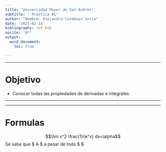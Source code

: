 ```yaml
---
title: "Universidad Mayor de San Andrés"
subtitle: " Practica #1"
author: "Nombre: Alejandro Cardenas Soria"
date: '2023-02-14'
bibliography: ref.bib
nocite: "@*"
output: 
  word_document:
    toc: true

---
```


---

# Objetivo

* Conocer todas las propiedades de derivadas e integrales.

---

---

# Formulas

$$\lim x^2 \frac{1}{e^x} dx=\alpha$$
Se sabe que $ A $ a pesar de todo $ \in $